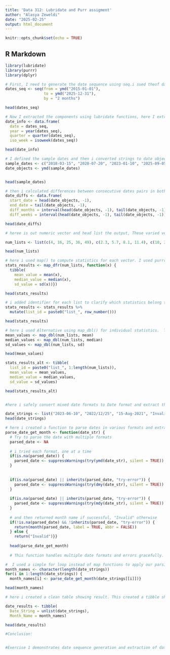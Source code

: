 ```yaml
---
title: 'Data 312: Lubridate and Purr assigment'
author: "Alasya Zeweldi"
date: "2025-02-25"
output: html_document
---
```


```r
knitr::opts_chunk$set(echo = TRUE)
```

## R Markdown

```r
library(lubridate)
library(purrr)
library(dplyr)
```

```r

# First, I need to generate the date sequence using seq.i sued theof dates from January 1, 2015 to December 31, 2025, spaced by every two months. Extract the year, quarter, and ISO week number for each date.
dates_seq <- seq(from = ymd("2015-01-01"), 
                 to = ymd("2025-12-31"), 
                 by = "2 months")

head(dates_seq)
```

```r

# Now I extracted the components using lubridate functions, here I extracted the year, quarter, and ISO week from each date using lubridate's specialized functions. Organizing these components in a data frame makes analysis easier. ISO week numbering is useful for grouping dates by week across year boundaries.
date_info <- data.frame(
  date = dates_seq,
  year = year(dates_seq),
  quarter = quarter(dates_seq),
  iso_week = isoweek(dates_seq))

head(date_info)

```

```r

# I defined the sample dates and then i converted strings to date objects, then i converted strings to date objects using ymd. I displayed the original strings to verify my input data.
sample_dates <- c("2018-03-15", "2020-07-20", "2023-01-10", "2025-09-05")
date_objects <- ymd(sample_dates)


head(sample_dates)
```

```r

# then i calculated differences between consecutive dates pairs in both months and weeks. The head() and tail() functions create these pairs elegantly without loops. The interval() function with integer division provides clean whole-number differences 
date_diffs <- data.frame(
  start_date = head(date_objects, -1),
  end_date = tail(date_objects, -1),
  diff_months = interval(head(date_objects, -1), tail(date_objects, -1)) %/% months(1),
  diff_weeks = interval(head(date_objects, -1), tail(date_objects, -1)) %/% weeks(1))

head(date_diffs)
```

```r

# heree is out numeric vector and head list the output, These varied vector types help demonstrate how statistical functions behave with different numerical patterns 

num_lists <- list(c(4, 16, 25, 36, 49), c(2.3, 5.7, 8.1, 11.4), c(10, 20, 30, 40, 50))

head(num_lists)
```

```r
# here i used map() to compute statistics for each vector. I used purrr's map_dfr function to calculate statistics for each vector without repetitive code. The function creates a tibble with the statistics while map_dfr combines results into a single data frame. 
stats_results <- map_dfr(num_lists, function(x) {
  tibble(
    mean_value = mean(x),
    median_value = median(x),
    sd_value = sd(x))})

head(stats_results)


```

```r

# i added identifier for each list to clarify which statistics belong to which vector. Using mutate with row_number() generates sequential IDs, making the results more readable and useful for sharing analysis.
stats_results <- stats_results %>%
  mutate(list_id = paste0("list_", row_number()))

head(stats_results)

```

```r

# here i used Alternative using map_dbl() for individual statistics.  This creates individual vectors for each statistic before combining them. I included both approaches to demonstrate different purrr techniques. map_dbl is useful because it returns numeric vectors directly.
mean_values <- map_dbl(num_lists, mean)
median_values <- map_dbl(num_lists, median)
sd_values <- map_dbl(num_lists, sd)

head(mean_values)

stats_results_alt <- tibble(
  list_id = paste0("list_", 1:length(num_lists)),
  mean_value = mean_values,
  median_value = median_values,
  sd_value = sd_values)

head(stats_results_alt)



```

```r

#here i safely convert mixed date formats to Date format and extract the month name. I created a list of date strings in various formats to test robust date parsing. The list includes ISO format, slash-separated dates, text month format, and an invalid string to test our function's flexibility.

date_strings <- list("2023-06-10", "2022/12/25", "15-Aug-2021", "InvalidDate")
head(date_strings)


```



```r

# here i created a function to parse dates in various formats and extract month
parse_date_get_month <- function(date_str) {
  # Try to parse the date with multiple formats
  parsed_date <- NA
  
  # i tried each format, one at a time
  if(is.na(parsed_date)) {
    parsed_date <- suppressWarnings(try(ymd(date_str), silent = TRUE))
  }
  
  
  if(is.na(parsed_date) || inherits(parsed_date, "try-error")) {
    parsed_date <- suppressWarnings(try(dmy(date_str), silent = TRUE))
  }
  
  if(is.na(parsed_date) || inherits(parsed_date, "try-error")) {
    parsed_date <- suppressWarnings(try(mdy(date_str), silent = TRUE))
  }
  
  # and then returned month name if successful, "Invalid" otherwise
  if(!is.na(parsed_date) && !inherits(parsed_date, "try-error")) {
    return(month(parsed_date, label = TRUE, abbr = FALSE))
  } else {
    return("Invalid")}}
        
  head(parse_date_get_month)      
 
  # This function handles multiple date formats and errors gracefully. It tries different formats sequentially (ymd, dmy, mdy) until one works. The suppressWarnings and try functions prevent crashes. It returns either the month name or "Invalid" if parsing fails.

```

```r

#  I used a simple for loop instead of map functions to apply our parsing function. This makes debugging easier for complex operations. Pre-allocating the character vector before populating it improves efficiency.
month_names <- character(length(date_strings))
for(i in 1:length(date_strings)) {
  month_names[i] <- parse_date_get_month(date_strings[[i]])}

head(month_names)
```

```r

# here i created a clean table showing result. This created a tibble showing both original strings and extracted month names. This makes it easy to verify our parsing function worked correctly. The results show successful month extraction from various formats and proper handling of the invalid date.

date_results <- tibble(
  Date_String = unlist(date_strings),
  Month_Name = month_names)

head(date_results)

```

```r
#Conclusion:


#Exercise 1 demonstrates date sequence generation and extraction of date components using lubridate. Exercise 2 shows how to calculate time intervals between dates in different units.Exercise 3 illustrates the power of functional programming with purrr to apply statistical functions across multiple vectors.Exercise 4 combines both packages to create a robust solution for handling mixed date formats safely.




```

